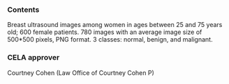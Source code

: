 ### Contents
Breast ultrasound images among women in ages between 25 and 75 years old; 600 female patients. 780 images with an average image size of 500*500 pixels, PNG format. 3 classes: normal, benign, and malignant.

### CELA approver
Courtney Cohen (Law Office of Courtney Cohen P)
